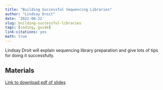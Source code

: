 ```yaml
---
title: "Building Successful Sequencing Libraries"
author: "Lindsay Droit"
date: '2022-08-22'
slug: building-successful-libraries
tags: [coding, guide]
link-citations: yes
math: true
---
```


Lindsay Droit will explain sequencing library preparation and give lots of tips for doing it successfully.


## Materials

[Link to download pdf of slides](Sequencing_Libraries_Durban_2022.pdf)